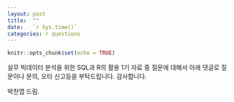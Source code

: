 ```yaml
---
layout: post
title:  ""
date:   `r Sys.time()`
categories: r questions
---
```


```r
knitr::opts_chunk$set(echo = TRUE)
```

실무 빅데이터 분석을 위한 SQL과 R의 활용 1기 자료 중 질문에 대해서 아래 댓글로 질문이나 문의, 오타 신고등을 부탁드립니다. 감사합니다.

박찬엽 드림.